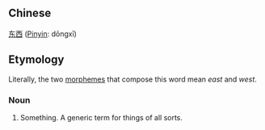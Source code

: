 ==Chinese==
[[东]][[西]] ([[Pinyin]]: dōngxī)

==Etymology==

Literally, the two [[morpheme]]s that compose this word mean ''east'' and ''west''.

===Noun===
# Something.  A generic term for things of all sorts.